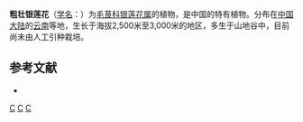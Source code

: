 {{Speciesbox 
| taxon = Anemone robusta
| authority = [[王文采|W. T. Wang]]
}}

'''粗壮银莲花'''（[[学名|学名]]：{{lang|la|''Anemone robusta''}}）为[[毛茛科|毛茛科]][[银莲花属|银莲花属]]的植物，是中国的特有植物。分布在[[中国大陆|中国大陆]]的[[云南|云南]]等地，生长于海拔2,500米至3,000米的地区，多生于山地谷中，目前尚未由人工引种栽培。

== 参考文献 ==
<div class="references-small">
* {{cite web| url =http://www.bioinfo.cn/db05/KmzwSpecies.php?action=view&id=18251| title =粗壮银莲花| work =《中国高等植物数据库全库》| publisher =中国科学院微生物研究所| author =昆明植物研究所| accessdate =2009-02-25| deadurl =yes| archiveurl =https://web.archive.org/web/20160305032021/http://www.bioinfo.cn/db05/KmzwSpecies.php?action=view&id=18251| archivedate =2016-03-05}}
</div>

{{Taxonbar}}

[[Category:银莲花属|C]]
[[Category:中國特有植物|C]]
[[Category:云南植物|C]]